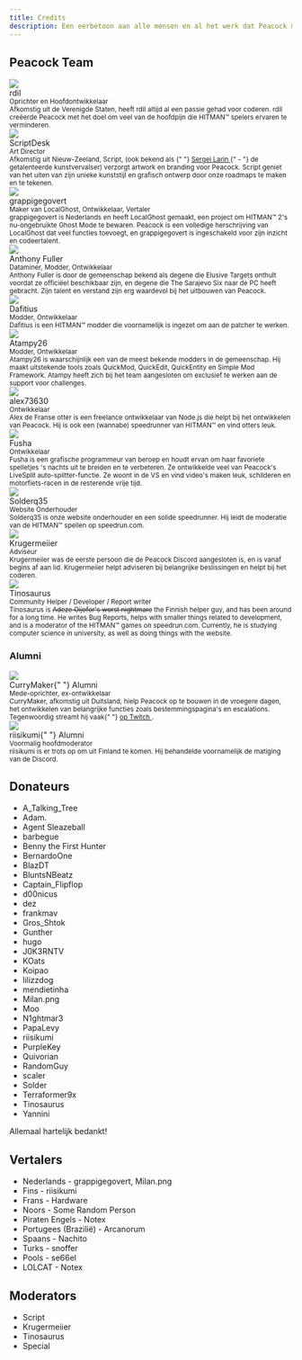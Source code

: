 ```yaml
---
title: Credits
description: Een eerbetoon aan alle mensen en al het werk dat Peacock mogelijk heeft gemaakt.
---
```


## Peacock Team

<div className="card">
    <div className="card__header">
        <div className="avatar">
            <img className="avatar__photo" src="/img/people/rdil.png" />
            <div className="avatar__intro">
                <div className="avatar__name">rdil</div>
                <small className="avatar__subtitle">
                    Oprichter en Hoofdontwikkelaar
                </small>
            </div>
        </div>
    </div>
    <div className="card__body">
        <small>
            Afkomstig uit de Verenigde Staten, heeft rdil altijd al een passie gehad voor
            coderen. rdil creëerde Peacock met het doel om veel van de
            hoofdpijn die HITMAN&trade; spelers ervaren te verminderen.
        </small>
    </div>
</div>

<div className="card">
    <div className="card__header">
        <div className="avatar">
            <img className="avatar__photo" src="/img/people/scriptdesk.png" />
            <div className="avatar__intro">
                <div className="avatar__name">ScriptDesk</div>
                <small className="avatar__subtitle">Art Director</small>
            </div>
        </div>
    </div>
    <div className="card__body">
        <small>
            Afkomstig uit Nieuw-Zeeland, Script, (ook bekend als {" "}
             <a
                 href="https://hitman.fandom.com/wiki/Sergei_Larin"
                 target="_blank"
                 rel="noopener noreferrer"
             >
                 Sergei Larin
             </a>
             {" - "}
             de getalenteerde kunstvervalser) verzorgt artwork en branding voor Peacock.
            Script geniet van het uiten van zijn unieke kunststijl en grafisch ontwerp
            door onze roadmaps te maken en te tekenen.
        </small>
    </div>
</div>

<div className="card">
    <div className="card__header">
        <div className="avatar">
            <img
                className="avatar__photo"
                src="/img/people/grappigegovert.png"
            />
            <div className="avatar__intro">
                <div className="avatar__name">grappigegovert</div>
                <small className="avatar__subtitle">
                    Maker van LocalGhost, Ontwikkelaar, Vertaler
                </small>
            </div>
        </div>
    </div>
    <div className="card__body">
        <small>
            grappigegovert is Nederlands en heeft LocalGhost gemaakt, een            project om HITMAN&trade; 2's nu-ongebruikte Ghost Mode te bewaren.
            Peacock is een volledige herschrijving van LocalGhost dat veel functies toevoegt, en grappigegovert is ingeschakeld voor zijn inzicht en codeertalent.
        </small>
    </div>
</div>

<div className="card">
    <div className="card__header">
        <div className="avatar">
            <img
                className="avatar__photo"
                src="/img/people/anthonyfuller.png"
            />
            <div className="avatar__intro">
                <div className="avatar__name">Anthony Fuller</div>
                <small className="avatar__subtitle">
                    Dataminer, Modder, Ontwikkelaar
                </small>
            </div>
        </div>
    </div>
    <div className="card__body">
        <small>
            Anthony Fuller is door de gemeenschap bekend als degene die Elusive Targets onthult 
            voordat ze officiëel beschikbaar zijn, en degene die The Sarajevo Six naar de PC heeft gebracht.
            Zijn talent en verstand zijn erg waardevol bij het uitbouwen van Peacock.
        </small>
    </div>
</div>

<div className="card">
    <div className="card__header">
        <div className="avatar">
            <img
                className="avatar__photo"
                src="/img/people/dafitius.png"
            />
            <div className="avatar__intro">
                <div className="avatar__name">Dafitius</div>
                <small className="avatar__subtitle">
                    Modder, Ontwikkelaar
                </small>
            </div>
        </div>
    </div>
    <div className="card__body">
        <small>
            Dafitius is een HITMAN&trade; modder die voornamelijk is ingezet om aan de patcher te werken.
        </small>
    </div>
</div>

<div className="card">
    <div className="card__header">
        <div className="avatar">
            <img
                className="avatar__photo"
                src="/img/people/atampy26.png"
            />
            <div className="avatar__intro">
                <div className="avatar__name">Atampy26</div>
                <small className="avatar__subtitle">
                    Modder, Ontwikkelaar
                </small>
            </div>
        </div>
    </div>
    <div className="card__body">
        <small>
            Atampy26 is waarschijnlijk een van de meest bekende modders in de gemeenschap. Hij maakt
            uitstekende tools zoals QuickMod, QuickEdit, QuickEntity en Simple Mod Framework.
            Atampy heeft zich bij het team aangesloten om exclusief te werken aan de support voor challenges.
        </small>
    </div>
</div>

<div className="card">
    <div className="card__header">
        <div className="avatar">
            <img
                className="avatar__photo"
                src="/img/people/alex73630.png"
            />
            <div className="avatar__intro">
                <div className="avatar__name">alex73630</div>
                <small className="avatar__subtitle">
                    Ontwikkelaar
                </small>
            </div>
        </div>
    </div>
    <div className="card__body">
        <small>
            Alex de Franse otter is een freelance ontwikkelaar van Node.js die helpt bij het ontwikkelen van Peacock.
            Hij is ook een (wannabe) speedrunner van HITMAN&trade; en vind otters leuk.
        </small>
    </div>
</div>

<div className="card">
    <div className="card__header">
        <div className="avatar">
            <img
                className="avatar__photo"
                src="/img/people/fusha.png"
            />
            <div className="avatar__intro">
                <div className="avatar__name">Fusha</div>
                <small className="avatar__subtitle">
                    Ontwikkelaar
                </small>
            </div>
        </div>
    </div>
    <div className="card__body">
        <small>
            Fusha is een grafische programmeur van beroep en houdt ervan om haar favoriete spelletjes 's nachts
             uit te breiden en te verbeteren. Ze ontwikkelde veel van Peacock's
             LiveSplit auto-splitter-functie. Ze woont in de VS en vind
             video's maken leuk, schilderen en motorfiets-racen in de resterende
             vrije tijd.
        </small>
    </div>
</div>

<div className="card">
    <div className="card__header">
        <div className="avatar">
            <img
                className="avatar__photo"
                src="/img/people/solder.png"
            />
            <div className="avatar__intro">
                <div className="avatar__name">Solderq35</div>
                <small className="avatar__subtitle">
                    Website Onderhouder
                </small>
            </div>
        </div>
    </div>
    <div className="card__body">
        <small>
            Solderq35 is onze website onderhouder en een solide speedrunner.
            Hij leidt de moderatie van de HITMAN&trade; spellen op speedrun.com.
        </small>
    </div>
</div>

<div className="card">
    <div className="card__header">
        <div className="avatar">
            <img className="avatar__photo" src="/img/people/krugermeiier.jpg" />
            <div className="avatar__intro">
                <div className="avatar__name">
                    Krugermeiier
                </div>
                <small className="avatar__subtitle">Adviseur</small>
            </div>
        </div>
    </div>
    <div className="card__body">
        <small>
            Krugermeiier was de eerste persoon die de Peacock Discord aangesloten is, en
             is vanaf begins af aan lid. Krugermeiier helpt adviseren
             bij belangrijke beslissingen en helpt bij het coderen.
        </small>
    </div>
</div>

<div className="card">
    <div className="card__header">
        <div className="avatar">
            <img className="avatar__photo" src="/img/people/tinosaurus.png" />
            <div className="avatar__intro">
                <div className="avatar__name">
                    Tinosaurus
                </div>
                <small className="avatar__subtitle">Community Helper / Developer / Report writer</small>
            </div>
        </div>
    </div>
    <div className="card__body">
        <small>
        Tinosaurus is <del>Adeze Oijofor's worst nightmare</del> the Finnish helper guy, and has been around for a long time. He writes Bug Reports, helps with smaller things related to development, and is a moderator of the HITMAN™ games on speedrun.com. Currently, he is studying computer science in university, as well as doing things with the website.
        </small>
    </div>
</div>

### Alumni

<div className="card">
    <div className="card__header">
        <div className="avatar">
            <img className="avatar__photo" src="/img/people/currymaker.png" />
            <div className="avatar__intro">
                <div className="avatar__name">
                    CurryMaker{" "}
                    <span className="badge badge--secondary">Alumni</span>
                </div>
                <small className="avatar__subtitle">
                    Mede-oprichter, ex-ontwikkelaar
                </small>
            </div>
        </div>
    </div>
    <div className="card__body">
        <small>
            CurryMaker, afkomstig uit Duitsland, hielp Peacock op te bouwen in de
             vroegere dagen, het ontwikkelen van belangrijke functies zoals bestemmingspagina's en
             escalations. Tegenwoordig streamt hij vaak{" "}
             <a
                 href="https://twitch.tv/CurryMakerTV"
                 target="_blank"
                 rel="noopener noreferrer"
             >
                 op Twitch
             </a>
             .
        </small>
    </div>
</div>

<div className="card">
    <div className="card__header">
        <div className="avatar">
            <img className="avatar__photo" src="/img/people/riisikumi.png" />
            <div className="avatar__intro">
                <div className="avatar__name">
                    riisikumi{" "}
                    <span className="badge badge--secondary">Alumni</span>
                </div>
                <small className="avatar__subtitle">Voormalig hoofdmoderator</small>
            </div>
        </div>
    </div>
    <div className="card__body">
        <small>
            riisikumi is er trots op om uit Finland te komen. Hij behandelde voornamelijk de matiging van
             de Discord.
        </small>
    </div>
</div>

## Donateurs

-   A_Talking_Tree
-   Adam.
-   Agent Sleazeball
-   barbegue
-   Benny the First Hunter
-   BernardoOne
-   BlazDT
-   BluntsNBeatz
-   Captain_Flipflop
-   d00nicus
-   dez
-   frankmav
-   Gros_Shtok
-   Gunther
-   hugo
-   J0K3RNTV
-   KOats
-   Koipao
-   lilizzdog
-   mendietinha
-   Milan.png
-   Moo
-   N1ghtmar3
-   PapaLevy
-   riisikumi
-   PurpleKey
-   Quivorian
-   RandomGuy
-   scaler
-   Solder
-   Terraformer9x
-   Tinosaurus
-   Yannini

Allemaal hartelijk bedankt!

## Vertalers

-   Nederlands - grappigegovert, Milan.png
-   Fins - riisikumi
-   Frans - Hardware
-   Noors - Some Random Person
-   Piraten Engels - Notex
-   Portugees (Brazilië) - Arcanorum
-   Spaans - Nachito
-   Turks - snoffer
-   Pools - se66el
-   LOLCAT - Notex

## Moderators

-   Script
-   Krugermeiier
-   Tinosaurus
-   Special

